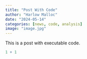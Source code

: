 ```yaml
---
title: "Post With Code"
author: "Harlow Malloc"
date: "2024-05-14"
categories: [news, code, analysis]
image: "image.jpg"
---
```


This is a post with executable code.

```r
1 + 1
```
